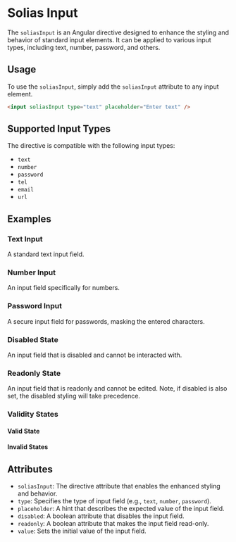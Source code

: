 

<Meta of={InputStories} />

# Solias Input

The `soliasInput` is an Angular directive designed to enhance the styling and behavior of standard input elements. It can be applied to various input types, including text, number, password, and others.

## Usage

To use the `soliasInput`, simply add the `soliasInput` attribute to any input element.

```html
<input soliasInput type="text" placeholder="Enter text" />
```

## Supported Input Types

The directive is compatible with the following input types:

-   `text`
-   `number`
-   `password`
-   `tel`
-   `email`
-   `url`

## Examples

### Text Input

<Canvas of={InputStories.textInput} />


A standard text input field.

### Number Input

<Canvas of={InputStories.numberInput} />

An input field specifically for numbers.

### Password Input

<Canvas of={InputStories.passwordInput} />

A secure input field for passwords, masking the entered characters.

### Disabled State

<Canvas of={InputStories.inputDisabledState} />

An input field that is disabled and cannot be interacted with.

### Readonly State

<Canvas of={InputStories.inputReadonlyState} />

An input field that is readonly and cannot be edited. Note, if disabled is also set, the disabled styling will take precedence.

### Validity States

#### Valid State

<Canvas of={InputStories.inputValidState} />

#### Invalid States

<Canvas of={InputStories.inputInvalidState} />

## Attributes

-   `soliasInput`: The directive attribute that enables the enhanced styling and behavior.
-   `type`: Specifies the type of input field (e.g., `text`, `number`, `password`).
-   `placeholder`: A hint that describes the expected value of the input field.
-   `disabled`: A boolean attribute that disables the input field.
-   `readonly`: A boolean attribute that makes the input field read-only.
-   `value`: Sets the initial value of the input field.
